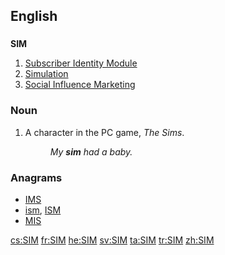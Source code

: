 ==English==

==={{acronym-old}}===
'''SIM'''

# [[Subscriber Identity Module]]
# [[simulation|Simulation]]
# [[Social Influence Marketing]]

===Noun===
{{en-noun|head=sim|pl=[[SIMs]]|pl2=[[sims]]}}
# A character in the PC game, ''The Sims''.
#: ''My '''sim''' had a baby.''

===Anagrams===
* [[IMS#English|IMS]] 
* [[ism#English|ism]], [[ISM#English|ISM]]
* [[MIS#English|MIS]]

[[cs:SIM]]
[[fr:SIM]]
[[he:SIM]]
[[sv:SIM]]
[[ta:SIM]]
[[tr:SIM]]
[[zh:SIM]]